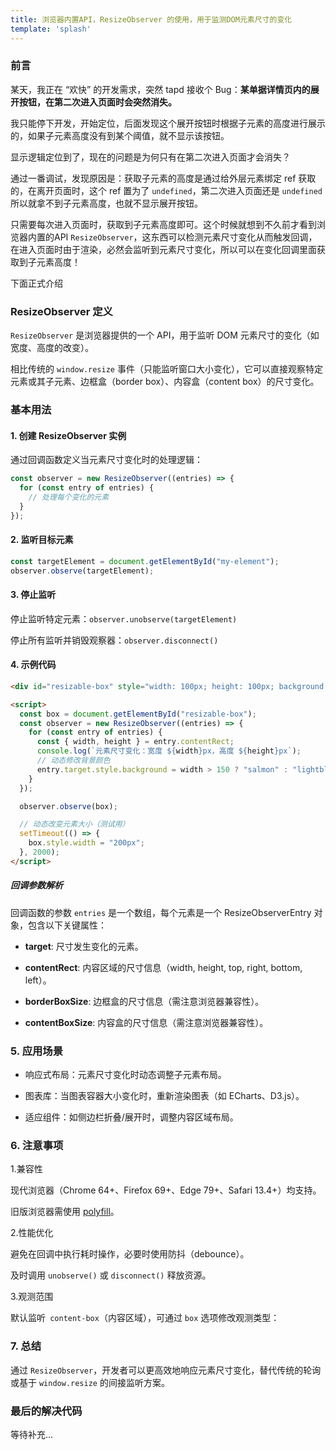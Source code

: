 ```yaml
---
title: 浏览器内置API，ResizeObserver 的使用，用于监测DOM元素尺寸的变化
template: 'splash'
---
```


### 前言
某天，我正在 “欢快” 的开发需求，突然 tapd 接收个 Bug：**某单据详情页内的展开按钮，在第二次进入页面时会突然消失。**

我只能停下开发，开始定位，后面发现这个展开按钮时根据子元素的高度进行展示的，如果子元素高度没有到某个阈值，就不显示该按钮。

显示逻辑定位到了，现在的问题是为何只有在第二次进入页面才会消失？

通过一番调试，发现原因是：获取子元素的高度是通过给外层元素绑定 ref 获取的，在离开页面时，这个 ref 置为了 `undefined`，第二次进入页面还是 `undefined` 所以就拿不到子元素高度，也就不显示展开按钮。

只需要每次进入页面时，获取到子元素高度即可。这个时候就想到不久前才看到浏览器内置的API `ResizeObserver`，这东西可以检测元素尺寸变化从而触发回调，在进入页面时由于渲染，必然会监听到元素尺寸变化，所以可以在变化回调里面获取到子元素高度！

下面正式介绍

### ResizeObserver 定义

`ResizeObserver` 是浏览器提供的一个 API，用于监听 DOM 元素尺寸的变化（如宽度、高度的改变）。

相比传统的 `window.resize` 事件（只能监听窗口大小变化），它可以直接观察特定元素或其子元素、边框盒（border box）、内容盒（content box）的尺寸变化。

### 基本用法
#### 1. 创建 ResizeObserver 实例
通过回调函数定义当元素尺寸变化时的处理逻辑：
```js
const observer = new ResizeObserver((entries) => {
  for (const entry of entries) {
    // 处理每个变化的元素
  }
});
```
#### 2. 监听目标元素
```js
const targetElement = document.getElementById("my-element");
observer.observe(targetElement);
```

#### 3. 停止监听
停止监听特定元素：`observer.unobserve(targetElement)`

停止所有监听并销毁观察器：`observer.disconnect()`

#### 4. 示例代码
```html
<div id="resizable-box" style="width: 100px; height: 100px; background: lightblue;"></div>

<script>
  const box = document.getElementById("resizable-box");
  const observer = new ResizeObserver((entries) => {
    for (const entry of entries) {
      const { width, height } = entry.contentRect;
      console.log(`元素尺寸变化：宽度 ${width}px，高度 ${height}px`);
      // 动态修改背景颜色
      entry.target.style.background = width > 150 ? "salmon" : "lightblue";
    }
  });

  observer.observe(box);

  // 动态改变元素大小（测试用）
  setTimeout(() => {
    box.style.width = "200px";
  }, 2000);
</script>
```
##### 回调参数解析
回调函数的参数 `entries` 是一个数组，每个元素是一个 ResizeObserverEntry 对象，包含以下关键属性：

- **target**: 尺寸发生变化的元素。

- **contentRect**: 内容区域的尺寸信息（width, height, top, right, bottom, left）。

- **borderBoxSize**: 边框盒的尺寸信息（需注意浏览器兼容性）。

- **contentBoxSize**: 内容盒的尺寸信息（需注意浏览器兼容性）。

### 5. 应用场景
- 响应式布局：元素尺寸变化时动态调整子元素布局。

- 图表库：当图表容器大小变化时，重新渲染图表（如 ECharts、D3.js）。

- 适应组件：如侧边栏折叠/展开时，调整内容区域布局。

### 6. 注意事项
1.兼容性

现代浏览器（Chrome 64+、Firefox 69+、Edge 79+、Safari 13.4+）均支持。

旧版浏览器需使用 [polyfill](https://github.com/juggle/resize-observer)。

2.性能优化

避免在回调中执行耗时操作，必要时使用防抖（debounce）。

及时调用 `unobserve()` 或 `disconnect()` 释放资源。

3.观测范围

默认监听` content-box`（内容区域），可通过 `box` 选项修改观测类型：

### 7. 总结
通过 `ResizeObserver`，开发者可以更高效地响应元素尺寸变化，替代传统的轮询或基于 `window.resize` 的间接监听方案。


### 最后的解决代码
等待补充...
```js

```